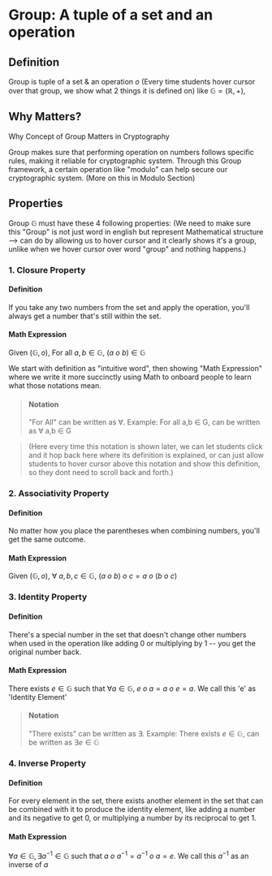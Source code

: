 # Group: A tuple of a set and an operation

## Definition

Group is tuple of a set & an operation $o$ (Every time students hover cursor over that group, we show what 2 things it is defined on) like $\mathbb{G} = (\mathbb{R}, +)$,

## Why Matters?

Why Concept of Group Matters in Cryptography

Group makes sure that performing operation on numbers follows specific rules, making it reliable for cryptographic system. Through this Group framework, a certain operation like "modulo" can help secure our cryptographic system. (More on this in Modulo Section)

## Properties

Group $\mathbb{G}$ must have these 4 following properties: (We need to make sure this "Group" is not just word in english but represent Mathematical structure --> can do by allowing us to hover cursor and it clearly shows it's a group, unlike when we hover cursor over word "group" and nothing happens.)

### 1. Closure Property

#### Definition
If you take any two numbers from the set and apply the operation, you'll always get a number that's still within the set.

#### Math Expression
Given $(\mathbb{G}, o)$, For all $a,b \in \mathbb{G}$, $(a\ o\ b) \in \mathbb{G}$

We start with definition as "intuitive word", then showing "Math Expression" where we write it more succinctly using Math to onboard people to learn what those notations mean.

<Quiz id="1" />

<Quiz id="2" />


>#### Notation
>"For All" can be written as $\forall$. Example: For all a,b $\in$ G, can be written as $\forall$ a,b $\in$ G

>(Here every time this notation is shown later, we can let students click and it hop back here where its definition is explained, or can just allow students to hover cursor above this notation and show this definition, so they dont need to scroll back and forth.)

<Quiz id="3" />

### 2. Associativity Property

#### Definition
No matter how you place the parentheses when combining numbers, you'll get the same outcome.

#### Math Expression
Given $(\mathbb{G}, o)$, $\forall$ $a,b,c \in \mathbb{G}$, $(a\ o\ b)\ o\ c = a\ o\ (b\ o\ c)$

<Quiz id="4" />

<Quiz id="5" />

### 3. Identity Property

#### Definition
There's a special number in the set that doesn't change other numbers when used in the operation like adding 0 or multiplying by 1 -- you get the original number back.

#### Math Expression
There exists $e \in  \mathbb{G}$ such that $\forall a \in \mathbb{G},\ e\ o\ a = a\ o\ e = a$. We call this 'e' as 'Identity Element'

<Quiz id="6" />

>#### Notation
> "There exists" can be written as $\exists$. Example: There exists $e \in  \mathbb{G}$, can be written as $\exists e \in \mathbb{G}$

### 4. Inverse Property

#### Definition
For every element in the set, there exists another element in the set that can be combined with it to produce the identity element, like adding a number and its negative to get 0, or multiplying a number by its reciprocal to get 1.

#### Math Expression
$\forall a \in \mathbb{G} , \exists a^{-1} \in  \mathbb{G}$ such that $a\ o\ a^{-1} = a^{-1}\ o\ a = e$. We call this $a^{-1}$ as an inverse of $a$

<Quiz id="7" />
